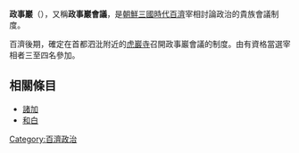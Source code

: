 {{unreferenced|time=2017-01-21T16:09:30+00:00}}
{{Expand Korean|정사암}}
'''政事巖'''（{{lang-ko|정사암}}），又稱'''政事巖會議'''，是[[朝鮮三國時代|朝鮮三國時代]][[百濟|百濟]]宰相討論政治的貴族會議制度。

百濟後期，確定在首都泗沘附近的[[虎巖寺|虎巖寺]]召開政事巖會議的制度。由有資格當選宰相者三至四名參加。

==相關條目==
*[[諸加|諸加]]
*[[和白|和白]]

[[Category:百濟政治|Category:百濟政治]]
